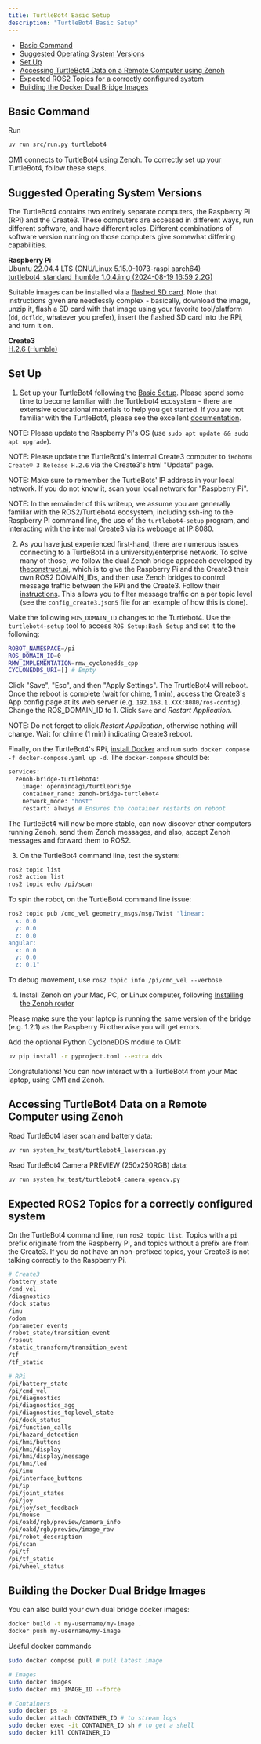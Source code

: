 ```yaml
---
title: TurtleBot4 Basic Setup
description: "TurtleBot4 Basic Setup"
---
```


- [Basic Command](#basic-command)
- [Suggested Operating System Versions](#suggested-operating-system-versions)
- [Set Up](#set-up)
- [Accessing TurtleBot4 Data on a Remote Computer using Zenoh](#accessing-turtlebot4-data-on-a-remote-computer-using-zenoh)
- [Expected ROS2 Topics for a correctly configured system](#expected-ros2-topics-for-a-correctly-configured-system)
- [Building the Docker Dual Bridge Images](#building-the-docker-dual-bridge-images)

## Basic Command 

Run

```bash Run Robot
uv run src/run.py turtlebot4
```

OM1 connects to TurtleBot4 using Zenoh. To correctly set up your TurtleBot4, follow these steps.

## Suggested Operating System Versions

The TurtleBot4 contains two entirely separate computers, the Raspberry Pi (RPi) and the Create3. These computers are accessed in different ways, run different software, and have different roles. Different combinations of software version running on those computers give somewhat differing capabilities.  

**Raspberry Pi**\
Ubuntu 22.04.4 LTS (GNU/Linux 5.15.0-1073-raspi aarch64)\
[turtlebot4_standard_humble_1.0.4.img (2024-08-19 16:59 2.2G)](http://download.ros.org/downloads/turtlebot4/turtlebot4_standard_humble_1.0.4.zip)

Suitable images can be installed via a [flashed SD card](https://turtlebot.github.io/turtlebot4-user-manual/setup/basic.html). Note that instructions given are needlessly complex - basically, download the image, unzip it, flash a SD card with that image using your favorite tool/platform (`dd`, `dcfldd`, whatever you prefer), insert the flashed SD card into the RPi, and turn it on.

**Create3**\
[H.2.6 (Humble)](https://github.com/iRobotEducation/create3_docs/releases/download/H.2.6/Create3-H.2.6.swu)

## Set Up

1. Set up your TurtleBot4 following the [Basic Setup](https://turtlebot.github.io/turtlebot4-user-manual/setup/basic.html). Please spend some time to become familiar with the Turtlebot4 ecosystem - there are extensive educational materials to help you get started. If you are not familiar with the TurtleBot4, please see the excellent [documentation](https://turtlebot.github.io/turtlebot4-user-manual/). 

NOTE: Please update the Raspberry Pi's OS (use `sudo apt update && sudo apt upgrade`).

NOTE: Please update the TurtleBot4's internal Create3 computer to `iRobot® Create® 3 Release H.2.6` via the Create3's html "Update" page.

NOTE: Make sure to remember the TurtleBots' IP address in your local network. If you do not know it, scan your local network for "Raspberry Pi". 

NOTE: In the remainder of this writeup, we assume you are generally familiar with the ROS2/Turtlebot4 ecosystem, including ssh-ing to the Raspberry PI command line, the use of the `turtlebot4-setup` program, and interacting with the internal Create3 via its webpage at IP:8080. 

2. As you have just experienced first-hand, there are numerous issues connecting to a TurtleBot4 in a university/enterprise network. To solve many of those, we follow the dual Zenoh bridge approach developed by [theconstruct.ai](www.theconstruct.ai), which is to give the Raspberry Pi and the Create3 their own ROS2 DOMAIN_IDs, and then use Zenoh bridges to control message traffic between the RPi and the Create3. Follow their [instructions](https://hub.docker.com/r/theconstructai/zenoh-bridge-ros2dds). This allows you to filter message traffic on a per topic level (see the `config_create3.json5` file for an example of how this is done).

Make the following `ROS_DOMAIN_ID` changes to the Turtlebot4. Use the `turtlebot4-setup` tool to access `ROS Setup:Bash Setup` and set it to the following:

```bash
ROBOT_NAMESPACE=/pi
ROS_DOMAIN_ID=0
RMW_IMPLEMENTATION=rmw_cyclonedds_cpp
CYCLONEDDS_URI=[] # Empty
```

Click "Save", "Esc", and then "Apply Settings". The TrurtleBot4 will reboot. Once the reboot is complete (wait for chime, 1 min), access the Create3's App config page at its web server (e.g. `192.168.1.XXX:8080/ros-config`). Change the ROS_DOMAIN_ID to 1. Click `Save` and _Restart Application_. 

NOTE: Do not forget to click _Restart Application_, otherwise nothing will change. Wait for chime (1 min) indicating Create3 reboot. 

Finally, on the TurtleBot4's RPi, [install Docker](https://docs.docker.com/engine/install/raspberry-pi-os/) and run `sudo docker compose -f docker-compose.yaml up -d`. The `docker-compose` should be:

```bash docker-compose.yaml
services:
  zenoh-bridge-turtlebot4:
    image: openmindagi/turtlebridge
    container_name: zenoh-bridge-turtlebot4
    network_mode: "host"
    restart: always # Ensures the container restarts on reboot
```

The TurtleBot4 will now be more stable, can now discover other computers running Zenoh, send them Zenoh messages, and also, accept Zenoh messages and forward them to ROS2.

3. On the TurtleBot4 command line, test the system:

```bash
ros2 topic list
ros2 action list
ros2 topic echo /pi/scan
```

To spin the robot, on the TurtleBot4 command line issue:

```bash
ros2 topic pub /cmd_vel geometry_msgs/msg/Twist "linear:
  x: 0.0
  y: 0.0
  z: 0.0
angular:
  x: 0.0
  y: 0.0
  z: 0.1"
```

To debug movement, use `ros2 topic info /pi/cmd_vel --verbose`.

4. Install Zenoh on your Mac, PC, or Linux computer, following [Installing the Zenoh router](https://zenoh.io/docs/getting-started/installation/)

Please make sure the your laptop is running the same version of the bridge (e.g. 1.2.1) as the Raspberry Pi otherwise you will get errors.

Add the optional Python CycloneDDS module to OM1:

```bash
uv pip install -r pyproject.toml --extra dds
```

Congratulations! You can now interact with a TurtleBot4 from your Mac laptop, using OM1 and Zenoh.

## Accessing TurtleBot4 Data on a Remote Computer using Zenoh

Read TurtleBot4 laser scan and battery data:
```bash
uv run system_hw_test/turtlebot4_laserscan.py
```

Read TurtleBot4 Camera PREVIEW (250x250RGB) data:
```bash
uv run system_hw_test/turtlebot4_camera_opencv.py
```

## Expected ROS2 Topics for a correctly configured system

On the TurtleBot4 command line, run `ros2 topic list`. Topics with a `pi` prefix originate from the Raspberry Pi, and topics without a prefix are from the Create3. If you do not have an non-prefixed topics, your Create3 is not talking correctly to the Raspberry Pi.

```bash
# Create3
/battery_state
/cmd_vel
/diagnostics
/dock_status
/imu
/odom
/parameter_events
/robot_state/transition_event
/rosout
/static_transform/transition_event
/tf
/tf_static

# RPi
/pi/battery_state
/pi/cmd_vel
/pi/diagnostics
/pi/diagnostics_agg
/pi/diagnostics_toplevel_state
/pi/dock_status
/pi/function_calls
/pi/hazard_detection
/pi/hmi/buttons
/pi/hmi/display
/pi/hmi/display/message
/pi/hmi/led
/pi/imu
/pi/interface_buttons
/pi/ip
/pi/joint_states
/pi/joy
/pi/joy/set_feedback
/pi/mouse
/pi/oakd/rgb/preview/camera_info
/pi/oakd/rgb/preview/image_raw
/pi/robot_description
/pi/scan
/pi/tf
/pi/tf_static
/pi/wheel_status
```

## Building the Docker Dual Bridge Images

You can also build your own dual bridge docker images:

```bash
docker build -t my-username/my-image .
docker push my-username/my-image
```

Useful docker commands
```bash
sudo docker compose pull # pull latest image

# Images
sudo docker images
sudo docker rmi IMAGE_ID --force

# Containers
sudo docker ps -a
sudo docker attach CONTAINER_ID # to stream logs
sudo docker exec -it CONTAINER_ID sh # to get a shell
sudo docker kill CONTAINER_ID
```